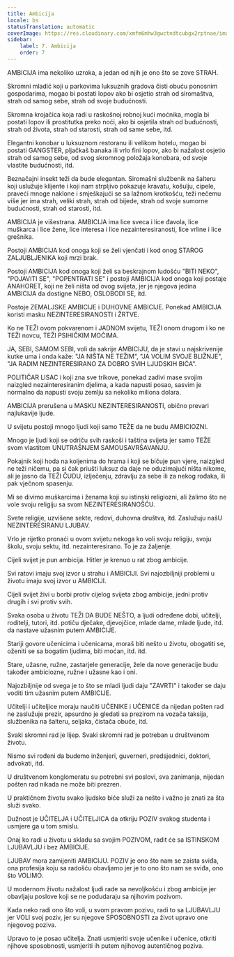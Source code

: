 ```yaml
---
title: Ambicija
locale: bs
statusTranslation: automatic
coverImage: https://res.cloudinary.com/xmfm6mhw3gwctndtcubgx2rptnae/image/upload/v1740337243/small_cover_educacion_fundamental_a051170f1c.webp
sidebar:
    label: 7. Ambicija
    order: 7
---
```

AMBICIJA ima nekoliko uzroka, a jedan od njih je ono što se zove STRAH.

Skromni mladić koji u parkovima luksuznih gradova čisti obuću ponosnim gospodarima, mogao bi postati lopov ako bi osjetio strah od siromaštva, strah od samog sebe, strah od svoje budućnosti.

Skromna krojačica koja radi u raskošnoj robnoj kući moćnika, mogla bi postati lopov ili prostitutka preko noći, ako bi osjetila strah od budućnosti, strah od života, strah od starosti, strah od same sebe, itd.

Elegantni konobar u luksuznom restoranu ili velikom hotelu, mogao bi postati GANGSTER, pljačkaš banaka ili vrlo fini lopov, ako bi nažalost osjetio strah od samog sebe, od svog skromnog položaja konobara, od svoje vlastite budućnosti, itd.

Beznačajni insekt teži da bude elegantan. Siromašni službenik na šalteru koji uslužuje klijente i koji nam strpljivo pokazuje kravatu, košulju, cipele, praveći mnoge naklone i smješkajući se sa lažnom krotkošću, teži nečemu više jer ima strah, veliki strah, strah od bijede, strah od svoje sumorne budućnosti, strah od starosti, itd.

AMBICIJA je višestrana. AMBICIJA ima lice sveca i lice đavola, lice muškarca i lice žene, lice interesa i lice nezainteresiranosti, lice vrline i lice grešnika.

Postoji AMBICIJA kod onoga koji se želi vjenčati i kod onog STAROG ZALJUBLJENIKA koji mrzi brak.

Postoji AMBICIJA kod onoga koji želi sa beskrajnom ludošću "BITI NEKO", "POJAVITI SE", "POPENTRATI SE" i postoji AMBICIJA kod onoga koji postaje ANAHORET, koji ne želi ništa od ovog svijeta, jer je njegova jedina AMBICIJA da dostigne NEBO, OSLOBODI SE, itd.

Postoje ZEMALJSKE AMBICIJE i DUHOVNE AMBICIJE. Ponekad AMBICIJA koristi masku NEZINTERESIRANOSTI i ŽRTVE.

Ko ne TEŽI ovom pokvarenom i JADNOM svijetu, TEŽI onom drugom i ko ne TEŽI novcu, TEŽI PSIHIČKIM MOĆIMA.

JA, SEBI, SAMOM SEBI, voli da sakrije AMBICIJU, da je stavi u najskrivenije kutke uma i onda kaže: "JA NIŠTA NE TEŽIM", "JA VOLIM SVOJE BLIŽNJE", "JA RADIM NEZINTERESIRANO ZA DOBRO SVIH LJUDSKIH BIĆA".

POLITIČAR LISAC i koji zna sve trikove, ponekad zadivi mase svojim naizgled nezainteresiranim djelima, a kada napusti posao, sasvim je normalno da napusti svoju zemlju sa nekoliko miliona dolara.

AMBICIJA prerušena u MASKU NEZINTERESIRANOSTI, obično prevari najlukavije ljude.

U svijetu postoji mnogo ljudi koji samo TEŽE da ne budu AMBICIOZNI.

Mnogo je ljudi koji se odriču svih raskoši i taština svijeta jer samo TEŽE svom vlastitom UNUTRAŠNJEM SAMOUSAVRŠAVANJU.

Pokajnik koji hoda na koljenima do hrama i koji se bičuje pun vjere, naizgled ne teži ničemu, pa si čak priušti luksuz da daje ne oduzimajući ništa nikome, ali je jasno da TEŽI ČUDU, izlječenju, zdravlju za sebe ili za nekog rođaka, ili pak vječnom spasenju.

Mi se divimo muškarcima i ženama koji su istinski religiozni, ali žalimo što ne vole svoju religiju sa svom NEZINTERESIRANOŠĆU.

Svete religije, uzvišene sekte, redovi, duhovna društva, itd. Zaslužuju našU NEZINTERESIRANU LJUBAV.

Vrlo je rijetko pronaći u ovom svijetu nekoga ko voli svoju religiju, svoju školu, svoju sektu, itd. nezainteresirano. To je za žaljenje.

Cijeli svijet je pun ambicija. Hitler je krenuo u rat zbog ambicije.

Svi ratovi imaju svoj izvor u strahu i AMBICIJI. Svi najozbiljniji problemi u životu imaju svoj izvor u AMBICIJI.

Cijeli svijet živi u borbi protiv cijelog svijeta zbog ambicije, jedni protiv drugih i svi protiv svih.

Svaka osoba u životu TEŽI DA BUDE NEŠTO, a ljudi određene dobi, učitelji, roditelji, tutori, itd. potiču dječake, djevojčice, mlade dame, mlade ljude, itd. da nastave užasnim putem AMBICIJE.

Stariji govore učenicima i učenicama, moraš biti nešto u životu, obogatiti se, oženiti se sa bogatim ljudima, biti moćan, itd. itd.

Stare, užasne, ružne, zastarjele generacije, žele da nove generacije budu također ambiciozne, ružne i užasne kao i oni.

Najozbiljnije od svega je to što se mladi ljudi daju "ZAVRTI" i također se daju voditi tim užasnim putem AMBICIJE.

Učitelji i učiteljice moraju naučiti UČENIKE i UČENICE da nijedan pošten rad ne zaslužuje prezir, apsurdno je gledati sa prezirom na vozača taksija, službenika na šalteru, seljaka, čistača obuće, itd.

Svaki skromni rad je lijep. Svaki skromni rad je potreban u društvenom životu.

Nismo svi rođeni da budemo inženjeri, guverneri, predsjednici, doktori, advokati, itd.

U društvenom konglomeratu su potrebni svi poslovi, sva zanimanja, nijedan pošten rad nikada ne može biti prezren.

U praktičnom životu svako ljudsko biće služi za nešto i važno je znati za šta služi svako.

Dužnost je UČITELJA i UČITELJICA da otkriju POZIV svakog studenta i usmjere ga u tom smislu.

Onaj ko radi u životu u skladu sa svojim POZIVOM, radit će sa ISTINSKOM LJUBAVLJU i bez AMBICIJE.

LJUBAV mora zamijeniti AMBICIJU. POZIV je ono što nam se zaista sviđa, ona profesija koju sa radošću obavljamo jer je to ono što nam se sviđa, ono što VOLIMO.

U modernom životu nažalost ljudi rade sa nevoljkošću i zbog ambicije jer obavljaju poslove koji se ne podudaraju sa njihovim pozivom.

Kada neko radi ono što voli, u svom pravom pozivu, radi to sa LJUBAVLJU jer VOLI svoj poziv, jer su njegove SPOSOBNOSTI za život upravo one njegovog poziva.

Upravo to je posao učitelja. Znati usmjeriti svoje učenike i učenice, otkriti njihove sposobnosti, usmjeriti ih putem njihovog autentičnog poziva.

